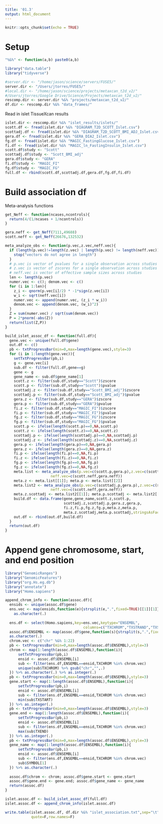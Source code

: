 ```yaml
---
title: '01.3'
output: html_document
---
```


```r
knitr::opts_chunk$set(echo = TRUE)
```

# Setup 

```r

"%&%" <- function(a,b) paste0(a,b)

library("data.table")
library("tidyverse")

#server.dir <- "/home/jason/science/servers/FUSE5/"
server.dir <- "/Users/jtorres/FUSE5/"
#local.dir <- "/home/jason/science/projects/metaxcan_t2d_v2/" 
#/Users/jtorres/Google Drive/Science/Projects/metaxcan_t2d_v2/"
rescomp.dir <- server.dir %&% "projects/metaxcan_t2d_v2/"
df.dir <- rescomp.dir %&% "data_frames/"


```


Read in islet TissueXcan results 

```r

islet.dir <- rescomp.dir %&% "islet_results/islets/"
scott.df <- fread(islet.dir %&% "DIAGRAM_T2D_SCOTT_Islet.csv")
scottadj.df <- fread(islet.dir %&% "DIAGRAM_T2D_SCOTT_BMI_ADJ_Islet.csv")
gera.df <- fread(islet.dir %&% "GERA_DIA2_Islet.csv")
fg.df <- fread(islet.dir %&% "MAGIC_FastingGlucose_Islet.csv")
fi.df <- fread(islet.dir %&% "MAGIC_ln_FastingInsulin_Islet.csv")
scott.df$study <- "Scott"
scottadj.df$study <- "Scott_BMI_adj"
gera.df$study <- "GERA"
fi.df$study <- "MAGIC_FI"
fg.df$study <- "MAGIC_FG"
full.df <- rbind(scott.df,scottadj.df,gera.df,fg.df,fi.df)

```


# Build association df

Meta-analysis functions 


```r

get_Neff <- function(ncases,ncontrols){
  return(4/(1/ncases + 1/ncontrols))
}

gera.neff <- get_Neff(7111,49688) 
scott.neff <- get_Neff(26676,132532)

meta_analyze_obs <- function(p.vec,z.vec,neff.vec){
  if (length(p.vec)!=length(z.vec) | length(p.vec) != length(neff.vec)){
    stop("vectors do not agree in length")
  }
  # p.vec is vector of pvalues for a single observation across studies (i.e. SNP or gene)
  # z.vec is vector of zscores for a single observation across studies (i.e. SNP or gene)
  # neff.vec is vector of effective sample sizes across studies 
  len <- length(p.vec)
  numer.vec <- c(); denom.vec <- c()
  for (i in 1:len){
    z_i <- qnorm(p.vec[i]/2) * -1*sign(z.vec[i])
    w_i <- sqrt(neff.vec[i])
    numer.vec <- append(numer.vec, (z_i * w_i))
    denom.vec <- append(denom.vec, (w_i)^2)
  }
  Z = sum(numer.vec) / sqrt(sum(denom.vec))
  P = 2*pnorm(-abs(Z))
  return(list(Z,P))
}

```




```r

build_islet_assoc_df <- function(full.df){
  gene.vec <- unique(full.df$gene)
  out.df <- c()
  pb <- txtProgressBar(min=0,max=length(gene.vec),style=3)
  for (i in 1:length(gene.vec)){
    setTxtProgressBar(pb,i)
    g <- gene.vec[i]
    sub.df <- filter(full.df,gene==g)
    gene <- g 
    gene_name <- sub.df$gene_name[1]
    scott.z <- filter(sub.df,study=="Scott")$zscore
    scott.p <- filter(sub.df,study=="Scott")$pvalue
    scottadj.z <- filter(sub.df,study=="Scott_BMI_adj")$zscore
    scottadj.p <- filter(sub.df,study=="Scott_BMI_adj")$pvalue
    gera.z <- filter(sub.df,study=="GERA")$zscore
    gera.p <- filter(sub.df,study=="GERA")$pvalue
    fi.z <- filter(sub.df,study=="MAGIC_FI")$zscore
    fi.p <- filter(sub.df,study=="MAGIC_FI")$pvalue
    fg.z <- filter(sub.df,study=="MAGIC_FG")$zscore
    fg.p <- filter(sub.df,study=="MAGIC_FG")$pvalue
    scott.p <- ifelse(length(scott.p)==0,NA,scott.p)
    scott.z <- ifelse(length(scott.z)==0,NA,scott.z)
    scottadj.p <- ifelse(length(scottadj.p)==0,NA,scottadj.p)
    scottadj.z <- ifelse(length(scottadj.z)==0,NA,scottadj.z)
    gera.p <- ifelse(length(gera.p)==0,NA,gera.p)
    gera.z <- ifelse(length(gera.z)==0,NA,gera.z)
    fi.p <- ifelse(length(fi.p)==0,NA,fi.p)
    fi.z <- ifelse(length(fi.z)==0,NA,fi.z)
    fg.p <- ifelse(length(fg.p)==0,NA,fg.p)
    fg.z <- ifelse(length(fg.z)==0,NA,fg.z)
    meta.list <- meta_analyze_obs(p.vec=c(scott.p,gera.p),z.vec=c(scott.z,gera.z),
                     neff.vec=c(scott.neff,gera.neff))
    meta.z <- meta.list[[1]]; meta.p <- meta.list[[2]]
    meta.list2 <- meta_analyze_obs(p.vec=c(scottadj.p,gera.p),z.vec=c(scottadj.z,gera.z),
                     neff.vec=c(scott.neff,gera.neff))
    meta.z.scottadj <- meta.list2[[1]]; meta.p.scottadj <- meta.list2[[2]]
    build.df <- data.frame(gene,gene_name,scott.z,scott.p,
                           scottadj.z,scottadj.p,gera.z,gera.p,
                           fi.z,fi.p,fg.z,fg.p,meta.z,meta.p,
                           meta.z.scottadj,meta.p.scottadj,stringsAsFactors = FALSE)
    out.df <- rbind(out.df,build.df)
  }
  return(out.df)
}

```




# Append gene chromosome, start, and end position 

```r

library("GenomicRanges")
library("GenomicFeatures")
library("org.Hs.eg.db")
library("annotate")
library("Homo.sapiens")

append_chrom_info <- function(assoc.df){
  ensids <- unique(assoc.df$gene)
  ens.vec <- map(ensids,function(e){strsplit(e,".",fixed=TRUE)[[1]][1]}) %>% 
    as.character(.)
    
  ens.df <- select(Homo.sapiens,key=ens.vec,keytype="ENSEMBL",
                                    columns=c("TXCHROM","TXSTRAND","TXSTART","TXEND","SYMBOL"))
  assoc.df$ENSEMBL <- map(assoc.df$gene,function(s){strsplit(s,".",fixed=TRUE)[[1]][1]}) %>% 
  as.character(.)
  chrom.vec <- c("chr" %&% 1:22)
  pb <- txtProgressBar(min=0,max=length(assoc.df$ENSEMBL),style=3)
  chrom <- map(1:length(assoc.df$ENSEMBL),function(i){
      setTxtProgressBar(pb,i)
      ensid <- assoc.df$ENSEMBL[i]
      sub <- filter(ens.df,ENSEMBL==ensid,TXCHROM %in% chrom.vec)
      unique(sub$TXCHROM) %>% gsub("chr","",.)
  }) %>% as.character(.) %>% as.integer(.)
  pb <- txtProgressBar(min=0,max=length(assoc.df$ENSEMBL),style=3)
  gene.start <- map(1:length(assoc.df$ENSEMBL),function(i){
      setTxtProgressBar(pb,i)
      ensid <- assoc.df$ENSEMBL[i]
      sub <- filter(ens.df,ENSEMBL==ensid,TXCHROM %in% chrom.vec)
      min(sub$TXSTART)
  }) %>% as.integer(.)
  pb <- txtProgressBar(min=0,max=length(assoc.df$ENSEMBL),style=3)
  gene.end <- map(1:length(assoc.df$ENSEMBL),function(i){
      setTxtProgressBar(pb,i)
      ensid <- assoc.df$ENSEMBL[i]
      sub <- filter(ens.df,ENSEMBL==ensid,TXCHROM %in% chrom.vec)
      max(sub$TXEND)
  }) %>% as.integer(.)
  pb <- txtProgressBar(min=0,max=length(assoc.df$ENSEMBL),style=3)
  gene_name <- map(1:length(assoc.df$ENSEMBL),function(i){
      setTxtProgressBar(pb,i)
      ensid <- assoc.df$ENSEMBL[i]
      sub <- filter(ens.df,ENSEMBL==ensid,TXCHROM %in% chrom.vec)
      sub$SYMBOL[1]
  }) %>% as.character(.)
  
  assoc.df$chrom <- chrom; assoc.df$gene.start <- gene.start
  assoc.df$gene.end <- gene.end; assoc.df$gene_name <- gene_name
  return(assoc.df)
}

```

```r

islet.assoc.df <- build_islet_assoc_df(full.df)
islet.assoc.df <- append_chrom_info(islet.assoc.df)

```


```r
write.table(islet.assoc.df, df.dir %&% "islet_association.txt",sep="\t",
            quote=F,row.names=F)
```


